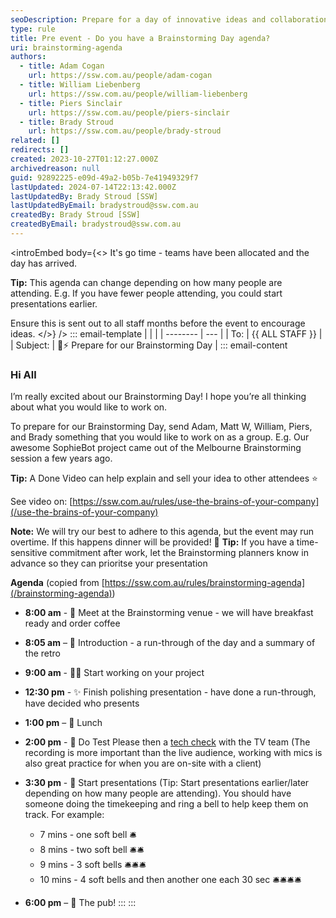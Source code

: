 ```yaml
---
seoDescription: Prepare for a day of innovative ideas and collaboration at our Brainstorming Day, where teams will work together to develop and present their projects.
type: rule
title: Pre event - Do you have a Brainstorming Day agenda?
uri: brainstorming-agenda
authors:
  - title: Adam Cogan
    url: https://ssw.com.au/people/adam-cogan
  - title: William Liebenberg
    url: https://ssw.com.au/people/william-liebenberg
  - title: Piers Sinclair
    url: https://ssw.com.au/people/piers-sinclair
  - title: Brady Stroud
    url: https://ssw.com.au/people/brady-stroud
related: []
redirects: []
created: 2023-10-27T01:12:27.000Z
archivedreason: null
guid: 92892225-e09d-49a2-b05b-7e41949329f7
lastUpdated: 2024-07-14T22:13:42.000Z
lastUpdatedBy: Brady Stroud [SSW]
lastUpdatedByEmail: bradystroud@ssw.com.au
createdBy: Brady Stroud [SSW]
createdByEmail: bradystroud@ssw.com.au
---
```


<introEmbed
  body={<>
It's go time - teams have been allocated and the day has arrived.

**Tip:** This agenda can change depending on how many people are attending. E.g. If you have fewer people attending, you could start presentations earlier.

Ensure this is sent out to all staff months before the event to encourage ideas.
  </>}
/>
::: email-template
| | |
| -------- | --- |
| To: | &#123;&#123; ALL STAFF &#125;&#125; |
| Subject: | 🧠⚡️ Prepare for our Brainstorming Day |
::: email-content

### Hi All

I’m really excited about our Brainstorming Day! I hope you’re all thinking about what you would like to work on.

To prepare for our Brainstorming Day, send Adam, Matt W, William, Piers, and Brady something that you would like to work on as a group.
E.g. Our awesome SophieBot project came out of the Melbourne Brainstorming session a few years ago.

**Tip:** A Done Video can help explain and sell your idea to other attendees ⭐

See video on: [https://ssw.com.au/rules/use-the-brains-of-your-company](/use-the-brains-of-your-company)

**Note:** We will try our best to adhere to this agenda, but the event may run overtime. If this happens dinner will be provided! 🍕
**Tip:** If you have a time-sensitive commitment after work, let the Brainstorming planners know in advance so they can prioritse your presentation

**Agenda** (copied from [https://ssw.com.au/rules/brainstorming-agenda](/brainstorming-agenda))

* **8:00 am** - 🤝 Meet at the Brainstorming venue - we will have breakfast ready and order coffee
* **8:05 am** – 🙋 Introduction - a run-through of the day and a summary of the retro
* **9:00 am** - 🧑‍💻 Start working on your project
* **12:30 pm** - ✨ Finish polishing presentation - have done a run-through, have decided who presents
* **1:00 pm** – 🍴 Lunch
* **2:00 pm** - 🧪 Do Test Please then a [tech check](/tech-check) with the TV team (The recording is more important than the live audience, working with mics is also great practice for when you are on-site with a client)
* **3:30 pm** - 🎤 Start presentations (Tip: Start presentations earlier/later depending on how many people are attending). You should have someone doing the timekeeping and ring a bell to help keep them on track. For example:

  * 7 mins - one soft bell 🛎️
  * 8 mins - two soft bell 🛎️🛎️
  * 9 mins - 3 soft bells 🛎️🛎️🛎️
  * 10 mins - 4 soft bells and then another one each 30 sec 🛎️🛎️🛎️🛎️

* **6:00 pm** – 🍻 The pub!
:::
:::
